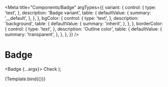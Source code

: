 
<Meta
  title="Components/Badge"
  argTypes={{
    variant: {
      control: {
        type: 'text',
      },
      description: 'Badge variant',
      table: {
        defaultValue: {
          summary: '__default',
        },
      },
    },
    bgColor: {
      control: {
        type: 'text',
      },
      description: 'background',
      table: {
        defaultValue: {
          summary: 'inherit',
        },
      },
    },
    borderColor: {
      control: {
        type: 'text',
      },
      description: 'Outline color',
      table: {
        defaultValue: {
          summary: 'transparent',
        },
      },
    },
  }}
/>

# Badge

  <Badge {...args}>
    <Check /> Check
  </Badge>
);

<Canvas>
  <Story name="Default">{Template.bind({})}</Story>
</Canvas>

<ArgsTable story="Default" />
